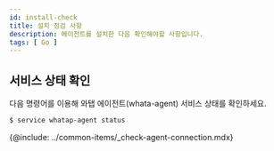```yaml
---
id: install-check
title: 설치 점검 사항
description: 에이전트를 설치한 다음 확인해야할 사항입니다.
tags: [ Go ]
---
```



## 서비스 상태 확인

다음 명령어를 이용해 와탭 에이전트(whata-agent) 서비스 상태를 확인하세요.

```bash title='SH'
$ service whatap-agent status
```

<!-- 에이전트 연결 확인 -->
{@include: ../common-items/_check-agent-connection.mdx}  